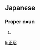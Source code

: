 ==Japanese==
{{ja-kanjitab|まさ|あき}}

===Proper noun===
{{ja-pos|まさ.あき|proper}}

# {{given name|male|lang=ja|sort=まさあき}}

[[li:正昭]]